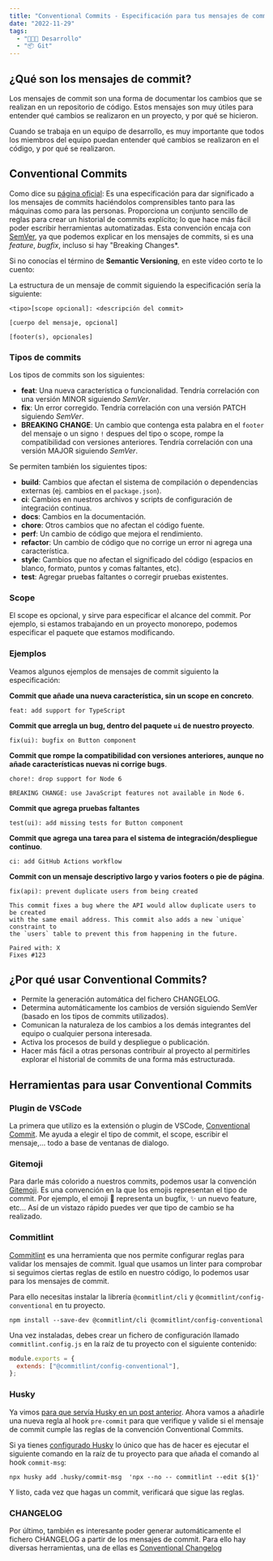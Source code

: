 ```yaml
---
title: "Conventional Commits - Especificación para tus mensajes de commit"
date: "2022-11-29"
tags:
  - "🧑🏻‍💻 Desarrollo"
  - "📦 Git"
---
```


## ¿Qué son los mensajes de commit?

Los mensajes de commit son una forma de documentar los cambios que se realizan en un repositorio de código.
Estos mensajes son muy útiles para entender qué cambios se realizaron en un proyecto, y por qué se hicieron.

Cuando se trabaja en un equipo de desarrollo, es muy importante que todos los miembros del equipo
puedan entender qué cambios se realizaron en el código, y por qué se realizaron.

## Conventional Commits



Como dice su [página oficial](https://www.conventionalcommits.org/es/v1.0.0/): Es una especificación
para dar significado a los mensajes de commits haciéndolos comprensibles tanto para las máquinas como
para las personas. Proporciona un conjunto sencillo de reglas para crear un historial de commits explícito;
lo que hace más fácil poder escribir herramientas automatizadas. Esta convención encaja con [SemVer](http://semver.org/),
ya que podemos explicar en los mensajes de commits, si es una _feature_, _bugfix_, incluso si hay "Breaking Changes\*.

Si no conocías el término de **Semantic Versioning**, en este vídeo corto te lo cuento:



La estructura de un mensaje de commit siguiendo la especificación sería la siguiente:

```shell
<tipo>[scope opcional]: <descripción del commit>

[cuerpo del mensaje, opcional]

[footer(s), opcionales]

```

### Tipos de commits

Los tipos de commits son los siguientes:

- **feat**: Una nueva característica o funcionalidad. Tendría correlación con una versión MINOR siguiendo _SemVer_.
- **fix**: Un error corregido. Tendría correlación con una versión PATCH siguiendo _SemVer_.
- **BREAKING CHANGE**: Un cambio que contenga esta palabra en el `footer` del mensaje o un signo `!` despues del tipo o scope,
  rompe la compatibilidad con versiones anteriores. Tendría correlación con una versión MAJOR siguiendo _SemVer_.

Se permiten también los siguientes tipos:

- **build**: Cambios que afectan el sistema de compilación o dependencias externas (ej. cambios en el `package.json`).
- **ci**: Cambios en nuestros archivos y scripts de configuración de integración continua.
- **docs**: Cambios en la documentación.
- **chore**: Otros cambios que no afectan el código fuente.
- **perf**: Un cambio de código que mejora el rendimiento.
- **refactor**: Un cambio de código que no corrige un error ni agrega una característica.
- **style**: Cambios que no afectan el significado del código (espacios en blanco, formato, puntos y comas faltantes, etc).
- **test**: Agregar pruebas faltantes o corregir pruebas existentes.

### Scope

El scope es opcional, y sirve para especificar el alcance del commit. Por ejemplo, si estamos trabajando
en un proyecto monorepo, podemos especificar el paquete que estamos modificando.

### Ejemplos

Veamos algunos ejemplos de mensajes de commit siguiento la especificación:

**Commit que añade una nueva característica, sin un scope en concreto**.

```shell
feat: add support for TypeScript
```

**Commit que arregla un bug, dentro del paquete `ui` de nuestro proyecto**.

```shell
fix(ui): bugfix on Button component
```

**Commit que rompe la compatibilidad con versiones anteriores, aunque no añade características nuevas ni corrige bugs**.

```shell
chore!: drop support for Node 6

BREAKING CHANGE: use JavaScript features not available in Node 6.
```

**Commit que agrega pruebas faltantes**

```shell
test(ui): add missing tests for Button component
```

**Commit que agrega una tarea para el sistema de integración/despliegue continuo**.

```shell
ci: add GitHub Actions workflow
```

**Commit con un mensaje descriptivo largo y varios footers o pie de página**.

```shell
fix(api): prevent duplicate users from being created

This commit fixes a bug where the API would allow duplicate users to be created
with the same email address. This commit also adds a new `unique` constraint to
the `users` table to prevent this from happening in the future.

Paired with: X
Fixes #123

```

## ¿Por qué usar Conventional Commits?

- Permite la generación automática del fichero CHANGELOG.
- Determina automáticamente los cambios de versión siguiendo SemVer (basado en los tipos de commits utilizados).
- Comunican la naturaleza de los cambios a los demás integrantes del equipo o cualquier persona interesada.
- Activa los procesos de build y despliegue o publicación.
- Hacer más fácil a otras personas contribuir al proyecto al permitirles explorar el historial de commits de una forma más estructurada.

## Herramientas para usar Conventional Commits

### Plugin de VSCode

La primera que utilizo es la extensión o plugin de VSCode, [Conventional Commit](https://marketplace.visualstudio.com/items?itemName=vivaxy.vscode-conventional-commits). Me ayuda a elegir el tipo de commit,
el scope, escribir el mensaje,... todo a base de ventanas de dialogo.

### Gitemoji

Para darle más colorido a nuestros commits, podemos usar la convención [Gitemoji](https://gitmoji.dev/). Es una convención en la que
los emojis representan el tipo de commit. Por ejemplo, el emoji 🐛 representa un bugfix, ✨ un nuevo feature, etc... Así de un vistazo
rápido puedes ver que tipo de cambio se ha realizado.

### Commitlint

[Commitlint](https://commitlint.js.org/#/) es una herramienta que nos permite configurar reglas para validar los mensajes de commit.
Igual que usamos un linter para comprobar si seguimos ciertas reglas de estilo en nuestro código, lo podemos usar para
los mensajes de commit.

Para ello necesitas instalar la librería `@commitlint/cli` y `@commitlint/config-conventional` en tu proyecto.

```shell
npm install --save-dev @commitlint/cli @commitlint/config-conventional
```

Una vez instaladas, debes crear un fichero de configuración llamado `commitlint.config.js` en la raíz
de tu proyecto con el siguiente contenido:

```js
module.exports = {
  extends: ["@commitlint/config-conventional"],
};
```

### Husky

Ya vimos [para que servía Husky en un post anterior](/husky-lintstaged). Ahora vamos a añadirle una nueva regla al hook `pre-commit` para
que verifique y valide si el mensaje de commit cumple las reglas de la convención Conventional Commits.

Si ya tienes [configurado Husky](/husky-lintstaged) lo único que has de hacer es ejecutar el siguiente comando
en la raíz de tu proyecto para que añada el comando al hook `commit-msg`:

```shell
npx husky add .husky/commit-msg  'npx --no -- commitlint --edit ${1}'
```

Y listo, cada vez que hagas un commit, verificará que sigue las reglas.

### CHANGELOG

Por último, también es interesante poder generar automáticamente el fichero CHANGELOG a partir de los mensajes de commit.
Para ello hay diversas herramientas, una de ellas es [Conventional Changelog](https://github.com/conventional-changelog/conventional-changelog)
